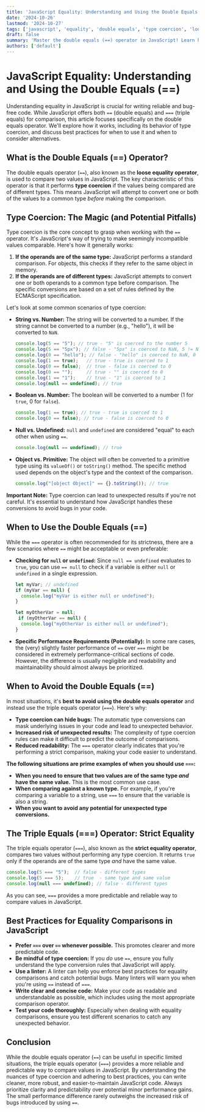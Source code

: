 ```yaml
---
title: 'JavaScript Equality: Understanding and Using the Double Equals (==)'
date: '2024-10-26'
lastmod: '2024-10-27'
tags: ['javascript', 'equality', 'double equals', 'type coercion', 'loose equality', 'comparison operators', 'programming', 'web development']
draft: false
summary: 'Master the double equals (==) operator in JavaScript! Learn how it works, including type coercion, and when to use it (and when to avoid it) for accurate comparisons in your code.'
authors: ['default']
---
```


# JavaScript Equality: Understanding and Using the Double Equals (==)

Understanding equality in JavaScript is crucial for writing reliable and bug-free code. While JavaScript offers both `==` (double equals) and `===` (triple equals) for comparison, this article focuses specifically on the double equals operator. We'll explore how it works, including its behavior of type coercion, and discuss best practices for when to use it and when to consider alternatives.

## What is the Double Equals (==) Operator?

The double equals operator (`==`), also known as the **loose equality operator**, is used to compare two values in JavaScript. The key characteristic of this operator is that it performs **type coercion** if the values being compared are of different types.  This means JavaScript will attempt to convert one or both of the values to a common type *before* making the comparison.

## Type Coercion: The Magic (and Potential Pitfalls)

Type coercion is the core concept to grasp when working with the `==` operator.  It's JavaScript's way of trying to make seemingly incompatible values comparable.  Here's how it generally works:

1.  **If the operands are of the same type:** JavaScript performs a standard comparison.  For objects, this checks if they refer to the same object in memory.
2.  **If the operands are of different types:** JavaScript attempts to convert one or both operands to a common type before comparison. The specific conversions are based on a set of rules defined by the ECMAScript specification.

Let's look at some common scenarios of type coercion:

*   **String vs. Number:** The string will be converted to a number.  If the string cannot be converted to a number (e.g., "hello"), it will be converted to `NaN`.

    ```javascript
    console.log(5 == "5"); // true - "5" is coerced to the number 5
    console.log(5 == "5px"); // false - "5px" is coerced to NaN, 5 != NaN
    console.log(0 == "hello"); // false - "hello" is coerced to NaN, 0 != NaN
    console.log(1 == true);   // true - true is coerced to 1
    console.log(0 == false);  // true - false is coerced to 0
    console.log(0 == "");     // true - "" is coerced to 0
    console.log(1 == "1");    // true - "1" is coerced to 1
    console.log(null == undefined); // true
    ```

*   **Boolean vs. Number:** The boolean will be converted to a number (1 for `true`, 0 for `false`).

    ```javascript
    console.log(1 == true); // true - true is coerced to 1
    console.log(0 == false); // true - false is coerced to 0
    ```

*   **Null vs. Undefined:**  `null` and `undefined` are considered "equal" to each other when using `==`.

    ```javascript
    console.log(null == undefined); // true
    ```

*   **Object vs. Primitive:**  The object will often be converted to a primitive type using its `valueOf()` or `toString()` method.  The specific method used depends on the object's type and the context of the comparison.

    ```javascript
    console.log("[object Object]" == {}.toString()); // true
    ```

**Important Note:** Type coercion can lead to unexpected results if you're not careful.  It's essential to understand how JavaScript handles these conversions to avoid bugs in your code.

## When to Use the Double Equals (==)

While the `===` operator is often recommended for its strictness, there are a few scenarios where `==` might be acceptable or even preferable:

*   **Checking for `null` or `undefined`:** Since `null == undefined` evaluates to `true`, you can use `== null` to check if a variable is either `null` or `undefined` in a single expression.

    ```javascript
    let myVar; // undefined
    if (myVar == null) {
      console.log("myVar is either null or undefined");
    }

    let myOtherVar = null;
     if (myOtherVar == null) {
      console.log("myOtherVar is either null or undefined");
    }
    ```

*   **Specific Performance Requirements (Potentially):** In some rare cases, the (very) slightly faster performance of `==` over `===` might be considered in extremely performance-critical sections of code. However, the difference is usually negligible and readability and maintainability should almost always be prioritized.

## When to Avoid the Double Equals (==)

In most situations, it's **best to avoid using the double equals operator** and instead use the triple equals operator (`===`). Here's why:

*   **Type coercion can hide bugs:** The automatic type conversions can mask underlying issues in your code and lead to unexpected behavior.
*   **Increased risk of unexpected results:** The complexity of type coercion rules can make it difficult to predict the outcome of comparisons.
*   **Reduced readability:** The `===` operator clearly indicates that you're performing a strict comparison, making your code easier to understand.

**The following situations are prime examples of when you should use `===`:**

*   **When you need to ensure that two values are of the same type *and* have the same value.** This is the most common use case.
*   **When comparing against a known type.** For example, if you're comparing a variable to a string, use `===` to ensure that the variable is also a string.
*   **When you want to avoid any potential for unexpected type conversions.**

## The Triple Equals (===) Operator: Strict Equality

The triple equals operator (`===`), also known as the **strict equality operator**, compares two values without performing any type coercion.  It returns `true` only if the operands are of the same type *and* have the same value.

```javascript
console.log(5 === "5");  // false - different types
console.log(5 === 5);    // true  - same type and same value
console.log(null === undefined); // false - different types
```

As you can see, `===` provides a more predictable and reliable way to compare values in JavaScript.

## Best Practices for Equality Comparisons in JavaScript

*   **Prefer `===` over `==` whenever possible.** This promotes clearer and more predictable code.
*   **Be mindful of type coercion:** If you *do* use `==`, ensure you fully understand the type conversion rules that JavaScript will apply.
*   **Use a linter:** A linter can help you enforce best practices for equality comparisons and catch potential bugs.  Many linters will warn you when you're using `==` instead of `===`.
*   **Write clear and concise code:** Make your code as readable and understandable as possible, which includes using the most appropriate comparison operator.
*   **Test your code thoroughly:** Especially when dealing with equality comparisons, ensure you test different scenarios to catch any unexpected behavior.

## Conclusion

While the double equals operator (`==`) can be useful in specific limited situations, the triple equals operator (`===`) provides a more reliable and predictable way to compare values in JavaScript. By understanding the nuances of type coercion and adhering to best practices, you can write cleaner, more robust, and easier-to-maintain JavaScript code.  Always prioritize clarity and predictability over potential minor performance gains. The small performance difference rarely outweighs the increased risk of bugs introduced by using `==`.